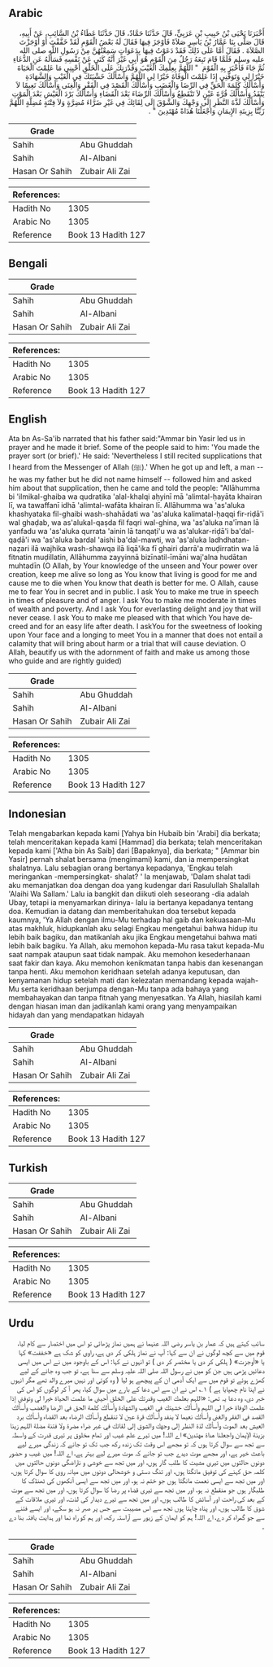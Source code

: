## Arabic


<div dir="rtl" lang="ar" style={{fontSize:'larger',backgroundColor:'#f8f9fa',padding:20}}>
أَخْبَرَنَا يَحْيَى بْنُ حَبِيبِ بْنِ عَرَبِيٍّ، قَالَ حَدَّثَنَا حَمَّادٌ، قَالَ حَدَّثَنَا عَطَاءُ بْنُ السَّائِبِ، عَنْ أَبِيهِ، قَالَ صَلَّى بِنَا عَمَّارُ بْنُ يَاسِرٍ صَلاَةً فَأَوْجَزَ فِيهَا فَقَالَ لَهُ بَعْضُ الْقَوْمِ لَقَدْ خَفَّفْتَ أَوْ أَوْجَزْتَ الصَّلاَةَ ‏.‏ فَقَالَ أَمَّا عَلَى ذَلِكَ فَقَدْ دَعَوْتُ فِيهَا بِدَعَوَاتٍ سَمِعْتُهُنَّ مِنْ رَسُولِ اللَّهِ صلى الله عليه وسلم فَلَمَّا قَامَ تَبِعَهُ رَجُلٌ مِنَ الْقَوْمِ هُوَ أَبِي غَيْرَ أَنَّهُ كَنَى عَنْ نَفْسِهِ فَسَأَلَهُ عَنِ الدُّعَاءِ ثُمَّ جَاءَ فَأَخْبَرَ بِهِ الْقَوْمَ ‏ "‏ اللَّهُمَّ بِعِلْمِكَ الْغَيْبَ وَقُدْرَتِكَ عَلَى الْخَلْقِ أَحْيِنِي مَا عَلِمْتَ الْحَيَاةَ خَيْرًا لِي وَتَوَفَّنِي إِذَا عَلِمْتَ الْوَفَاةَ خَيْرًا لِي اللَّهُمَّ وَأَسْأَلُكَ خَشْيَتَكَ فِي الْغَيْبِ وَالشَّهَادَةِ وَأَسْأَلُكَ كَلِمَةَ الْحَقِّ فِي الرِّضَا وَالْغَضَبِ وَأَسْأَلُكَ الْقَصْدَ فِي الْفَقْرِ وَالْغِنَى وَأَسْأَلُكَ نَعِيمًا لاَ يَنْفَدُ وَأَسْأَلُكَ قُرَّةَ عَيْنٍ لاَ تَنْقَطِعُ وَأَسْأَلُكَ الرِّضَاءَ بَعْدَ الْقَضَاءِ وَأَسْأَلُكَ بَرْدَ الْعَيْشِ بَعْدَ الْمَوْتِ وَأَسْأَلُكَ لَذَّةَ النَّظَرِ إِلَى وَجْهِكَ وَالشَّوْقَ إِلَى لِقَائِكَ فِي غَيْرِ ضَرَّاءَ مُضِرَّةٍ وَلاَ فِتْنَةٍ مُضِلَّةٍ اللَّهُمَّ زَيِّنَّا بِزِينَةِ الإِيمَانِ وَاجْعَلْنَا هُدَاةً مُهْتَدِينَ ‏"‏ ‏.‏
</div>
<div style={{backgroundColor:'#f8f9fa',padding:20, marginBottom: 10}}><table> <thead> <tr> <th>Grade</th> <th></th> </tr> </thead> <tbody> <tr><td>Sahih</td><td>Abu Ghuddah</td></tr><tr><td>Sahih</td><td>Al-Albani</td></tr><tr><td>Hasan Or Sahih</td><td>Zubair Ali Zai</td></tr></tbody></table><table> <thead> <tr> <th>References:</th> <th></th> </tr> </thead> <tbody><tr><td>Hadith No</td><td>1305</td></tr><tr><td>Arabic No</td><td>1305</td></tr><tr><td>Reference</td><td>Book 13 Hadith 127</td></tr></tbody></table></div>

## Bengali


<div dir="ltr" lang="bn" style={{fontSize:'larger',backgroundColor:'#f8f9fa',padding:20}}>

</div>
<div style={{backgroundColor:'#f8f9fa',padding:20, marginBottom: 10}}><table> <thead> <tr> <th>Grade</th> <th></th> </tr> </thead> <tbody> <tr><td>Sahih</td><td>Abu Ghuddah</td></tr><tr><td>Sahih</td><td>Al-Albani</td></tr><tr><td>Hasan Or Sahih</td><td>Zubair Ali Zai</td></tr></tbody></table><table> <thead> <tr> <th>References:</th> <th></th> </tr> </thead> <tbody><tr><td>Hadith No</td><td>1305</td></tr><tr><td>Arabic No</td><td>1305</td></tr><tr><td>Reference</td><td>Book 13 Hadith 127</td></tr></tbody></table></div>

## English


<div dir="ltr" lang="en" style={{fontSize:'larger',backgroundColor:'#f8f9fa',padding:20}}>
Ata bn As-Sa'ib narrated that his father said:"Ammar bin Yasir led us in prayer and he made it brief. Some of the people said to him: 'You made the prayer sort (or brief).' He said: 'Nevertheless I still recited supplications that I heard from the Messenger of Allah (ﷺ).' When he got up and left, a man -- he was my father but he did not name himself -- followed him and asked him about that supplication, then he came and told the people: "Allāhumma bi 'ilmikal-ghaiba wa qudratika 'alal-khalqi aḥyinī mā 'alimtal-ḥayāta khairan lī, wa tawaffanī idhā 'alimtal-wafāta khairan lī. Allāhumma wa 'as'aluka khashyataka fil-ghaibi wash-shahādati wa 'as'aluka kalimatal-ḥaqqi fir-riḍā'i wal ghaḍab, wa as'alukal-qaṣda fil faqri wal-ghina, wa 'as'aluka na'īman lā yanfadu wa 'as'aluka qurrata 'ainin lā tanqaṭi'u wa as'alukar-riḍā'i ba'dal-qaḍā'i wa 'as'aluka bardal 'aishi ba'dal-mawti, wa 'as'aluka ladhdhatan-naẓari ilā wajhika wash-shawqa ilā liqā'ika fī ghairi ḍarrā'a muḍirratin wa lā fitnatin muḍillatin, Allāhumma zayyinnā bizīnatil-īmāni waj'alna hudātan muhtadīn (O Allah, by Your knowledge of the unseen and Your power over creation, keep me alive so long as You know that living is good for me and cause me to die when You know that death is better for me. O Allah, cause me to fear You in secret and in public. I ask You to make me true in speech in times of pleasure and of anger. I ask You to make me moderate in times of wealth and poverty. And I ask You for everlasting delight and joy that will never cease. I ask You to make me pleased with that which You have decreed and for an easy life after death. I askYou for the sweetness of looking upon Your face and a longing to meet You in a manner that does not entail a calamity that will bring about harm or a trial that will cause deviation. O Allah, beautify us with the adornment of faith and make us among those who guide and are rightly guided)
</div>
<div style={{backgroundColor:'#f8f9fa',padding:20, marginBottom: 10}}><table> <thead> <tr> <th>Grade</th> <th></th> </tr> </thead> <tbody> <tr><td>Sahih</td><td>Abu Ghuddah</td></tr><tr><td>Sahih</td><td>Al-Albani</td></tr><tr><td>Hasan Or Sahih</td><td>Zubair Ali Zai</td></tr></tbody></table><table> <thead> <tr> <th>References:</th> <th></th> </tr> </thead> <tbody><tr><td>Hadith No</td><td>1305</td></tr><tr><td>Arabic No</td><td>1305</td></tr><tr><td>Reference</td><td>Book 13 Hadith 127</td></tr></tbody></table></div>

## Indonesian


<div dir="ltr" lang="id" style={{fontSize:'larger',backgroundColor:'#f8f9fa',padding:20}}>
Telah mengabarkan kepada kami [Yahya bin Hubaib bin 'Arabi] dia berkata; telah menceritakan kepada kami [Hammad] dia berkata; telah menceritakan kepada kami ['Atha bin As Saib] dari [Bapaknya], dia berkata; " [Ammar bin Yasir] pernah shalat bersama (mengimami) kami, dan ia mempersingkat shalatnya. Lalu sebagian orang bertanya kepadanya, 'Engkau telah meringankan -mempersingkat- shalat? ' Ia menjawab, 'Dalam shalat tadi aku memanjatkan doa dengan doa yang kudengar dari Rasulullah Shalallah 'Alaihi Wa Sallam.' Lalu ia bangkit dan diikuti oleh seseorang -dia adalah Ubay, tetapi ia menyamarkan dirinya- lalu ia bertanya kepadanya tentang doa. Kemudian ia datang dan memberitahukan doa tersebut kepada kaumnya, 'Ya Allah dengan ilmu-Mu terhadap hal gaib dan kekuasaan-Mu atas makhluk, hidupkanlah aku selagi Engkau mengetahui bahwa hidup itu lebih baik bagiku, dan matikanlah aku jika Engkau mengetahui bahwa mati lebih baik bagiku. Ya Allah, aku memohon kepada-Mu rasa takut kepada-Mu saat nampak ataupun saat tidak nampak. Aku memohon kesederhanaan saat fakir dan kaya. Aku memohon kenikmatan tanpa habis dan kesenangan tanpa henti. Aku memohon keridhaan setelah adanya keputusan, dan kenyamanan hidup setelah mati dan kelezatan memandang kepada wajah-Mu serta keridhaan berjumpa dengan-Mu tanpa ada bahaya yang membahayakan dan tanpa fitnah yang menyesatkan. Ya Allah, hiasilah kami dengan hiasan iman dan jadikanlah kami orang yang menyampaikan hidayah dan yang mendapatkan hidayah
</div>
<div style={{backgroundColor:'#f8f9fa',padding:20, marginBottom: 10}}><table> <thead> <tr> <th>Grade</th> <th></th> </tr> </thead> <tbody> <tr><td>Sahih</td><td>Abu Ghuddah</td></tr><tr><td>Sahih</td><td>Al-Albani</td></tr><tr><td>Hasan Or Sahih</td><td>Zubair Ali Zai</td></tr></tbody></table><table> <thead> <tr> <th>References:</th> <th></th> </tr> </thead> <tbody><tr><td>Hadith No</td><td>1305</td></tr><tr><td>Arabic No</td><td>1305</td></tr><tr><td>Reference</td><td>Book 13 Hadith 127</td></tr></tbody></table></div>

## Turkish


<div dir="ltr" lang="tr" style={{fontSize:'larger',backgroundColor:'#f8f9fa',padding:20}}>

</div>
<div style={{backgroundColor:'#f8f9fa',padding:20, marginBottom: 10}}><table> <thead> <tr> <th>Grade</th> <th></th> </tr> </thead> <tbody> <tr><td>Sahih</td><td>Abu Ghuddah</td></tr><tr><td>Sahih</td><td>Al-Albani</td></tr><tr><td>Hasan Or Sahih</td><td>Zubair Ali Zai</td></tr></tbody></table><table> <thead> <tr> <th>References:</th> <th></th> </tr> </thead> <tbody><tr><td>Hadith No</td><td>1305</td></tr><tr><td>Arabic No</td><td>1305</td></tr><tr><td>Reference</td><td>Book 13 Hadith 127</td></tr></tbody></table></div>

## Urdu


<div dir="rtl" lang="ur" style={{fontSize:'larger',backgroundColor:'#f8f9fa',padding:20}}>
سائب کہتے ہیں کہ عمار بن یاسر رضی اللہ عنہما نے ہمیں نماز پڑھائی تو اس میں اختصار سے کام لیا، قوم میں سے کچھ لوگوں نے ان سے کہا: آپ نے نماز ہلکی کر دی ہے، راوی کو شک ہے «خففت» کہا یا «أوجزت» ( ہلکی کر دی یا مختصر کر دی ) تو انہوں نے کہا: اس کے باوجود میں نے اس میں ایسی دعائیں پڑھی ہیں جن کو میں نے رسول اللہ صلی اللہ علیہ وسلم سے سنا ہے، تو جب وہ جانے کے لیے کھڑے ہوئے تو قوم میں سے ایک آدمی ان کے پیچھے ہو لیا ( وہ کوئی اور نہیں میرے والد تھے مگر انہوں نے اپنا نام چھپایا ہے ) ۱؎ اس نے ان سے اس دعا کے بارے میں سوال کیا، پھر آ کر لوگوں کو اس کی خبر دی، وہ دعا یہ تھی: «اللہم بعلمك الغيب وقدرتك على الخلق أحيني ما علمت الحياة خيرا لي وتوفني إذا علمت الوفاة خيرا لي اللہم وأسألك خشيتك في الغيب والشهادة وأسألك كلمة الحق في الرضا والغضب وأسألك القصد في الفقر والغنى وأسألك نعيما لا ينفد وأسألك قرة عين لا تنقطع وأسألك الرضاء بعد القضاء وأسألك برد العيش بعد الموت وأسألك لذة النظر إلى وجهك والشوق إلى لقائك في غير ضراء مضرة ولا فتنة مضلة اللہم زينا بزينة الإيمان واجعلنا هداة مهتدين» اے اللہ! میں تیرے علم غیب اور تمام مخلوق پر تیری قدرت کے واسطہ سے تجھ سے سوال کرتا ہوں کہ تو مجھے اس وقت تک زندہ رکھ جب تک تو جانے کہ زندگی میرے لیے باعث خیر ہے، اور مجھے موت دیدے جب تو جانے کہ موت میرے لیے بہتر ہے، اے اللہ! میں غیب و حضور دونوں حالتوں میں تیری مشیت کا طلب گار ہوں، اور میں تجھ سے خوشی و ناراضگی دونوں حالتوں میں کلمہ حق کہنے کی توفیق مانگتا ہوں، اور تنگ دستی و خوشحالی دونوں میں میانہ روی کا سوال کرتا ہوں، اور میں تجھ سے ایسی نعمت مانگتا ہوں جو ختم نہ ہو، اور میں تجھ سے ایسی آنکھوں کی ٹھنڈک کا طلبگار ہوں جو منقطع نہ ہو، اور میں تجھ سے تیری قضاء پر رضا کا سوال کرتا ہوں، اور میں تجھ سے موت کے بعد کی راحت اور آسائش کا طالب ہوں، اور میں تجھ سے تیرے دیدار کی لذت، اور تیری ملاقات کے شوق کا طالب ہوں، اور پناہ چاہتا ہوں تجھ سے اس مصیبت سے جس پر صبر نہ ہو سکے، اور ایسے فتنے سے جو گمراہ کر دے، اے اللہ! ہم کو ایمان کے زیور سے آراستہ رکھ، اور ہم کو راہ نما اور ہدایت یافتہ بنا دے ۔
</div>
<div style={{backgroundColor:'#f8f9fa',padding:20, marginBottom: 10}}><table> <thead> <tr> <th>Grade</th> <th></th> </tr> </thead> <tbody> <tr><td>Sahih</td><td>Abu Ghuddah</td></tr><tr><td>Sahih</td><td>Al-Albani</td></tr><tr><td>Hasan Or Sahih</td><td>Zubair Ali Zai</td></tr></tbody></table><table> <thead> <tr> <th>References:</th> <th></th> </tr> </thead> <tbody><tr><td>Hadith No</td><td>1305</td></tr><tr><td>Arabic No</td><td>1305</td></tr><tr><td>Reference</td><td>Book 13 Hadith 127</td></tr></tbody></table></div>